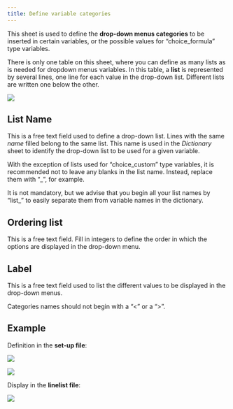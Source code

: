 ```yaml
---
title: Define variable categories
---
```


This sheet is used to define the **drop-down menus categories** to be inserted in certain variables, or the possible values for "choice_formula" type variables. 

There is only one table on this sheet, where you can define as many lists as is needed for dropdown menus variables. In this table, a **list** is represented by several lines, one line for each value in the drop-down list. Different lists are written one below the other.

![](imgs/im-056-choices-sheet.png)


## List Name

This is a free text field used to define a drop-down list. Lines with the same *name* filled belong to the same list. This name is used in the *Dictionary* sheet to identify the drop-down list to be used for a given variable.

::: callout-note
With the exception of lists used for "choice_custom" type variables, it is recommended not to leave any blanks in the list name. Instead, replace them with "\_", for example.
:::


::: callout-tip
It is not mandatory, but we advise that you begin all your list names by "list_" to easily separate them from variable names in the dictionary.
:::


## Ordering list

This is a free text field. Fill in integers to define the order in which the options are displayed in the drop-down menu.


## Label

This is a free text field used to list the different values to be displayed in the drop-down menus.

::: callout-note
Categories names should not begin with a "\<" or a "\>".
:::

## Example

Definition in the **set-up file**:

![](imgs/im-057-example-choices-sheet.png)

![](imgs/im-058-example-choices-sheet.png)

Display in the **linelist file**:

![](imgs/im-059-example-choices-sheet.png)
